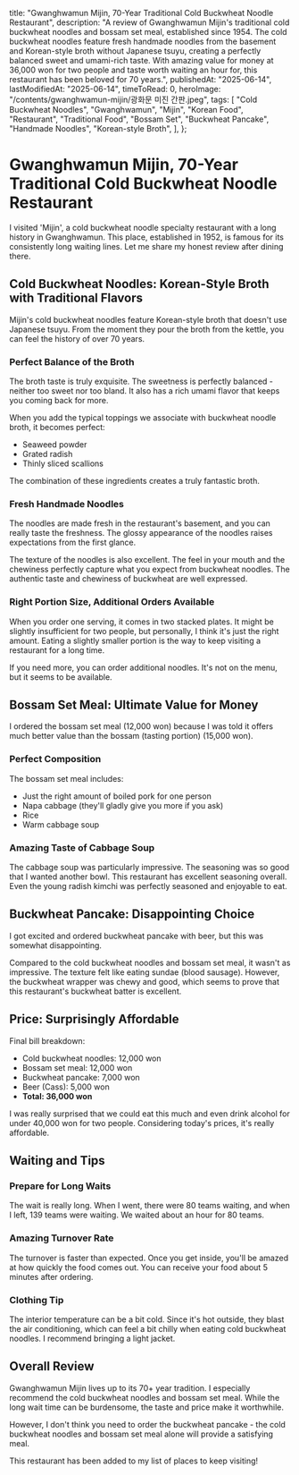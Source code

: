 
  title:
    "Gwanghwamun Mijin, 70-Year Traditional Cold Buckwheat Noodle Restaurant",
  description:
    "A review of Gwanghwamun Mijin's traditional cold buckwheat noodles and bossam set meal, established since 1954. The cold buckwheat noodles feature fresh handmade noodles from the basement and Korean-style broth without Japanese tsuyu, creating a perfectly balanced sweet and umami-rich taste. With amazing value for money at 36,000 won for two people and taste worth waiting an hour for, this restaurant has been beloved for 70 years.",
  publishedAt: "2025-06-14",
  lastModifiedAt: "2025-06-14",
  timeToRead: 0,
  heroImage: "/contents/gwanghwamun-mijin/광화문 미진 간판.jpeg",
  tags: [
    "Cold Buckwheat Noodles",
    "Gwanghwamun",
    "Mijin",
    "Korean Food",
    "Restaurant",
    "Traditional Food",
    "Bossam Set",
    "Buckwheat Pancake",
    "Handmade Noodles",
    "Korean-style Broth",
  ],
};

# Gwanghwamun Mijin, 70-Year Traditional Cold Buckwheat Noodle Restaurant

I visited 'Mijin', a cold buckwheat noodle specialty restaurant with a long history in Gwanghwamun. This place, established in 1952, is famous for its consistently long waiting lines. Let me share my honest review after dining there.

<ImageWithCaption
  src="/contents/gwanghwamun-mijin/광화문 미진 간판.jpeg"
  alt="Gwanghwamun Mijin signboard"
/>

## Cold Buckwheat Noodles: Korean-Style Broth with Traditional Flavors

Mijin's cold buckwheat noodles feature Korean-style broth that doesn't use Japanese tsuyu. From the moment they pour the broth from the kettle, you can feel the history of over 70 years.

<ImageWithCaption
  src="/contents/gwanghwamun-mijin/광화문 미진 냉메밀국수 육수 주전자.jpeg"
  alt="Gwanghwamun Mijin cold buckwheat noodle broth kettle"
/>

### Perfect Balance of the Broth

The broth taste is truly exquisite. The sweetness is perfectly balanced - neither too sweet nor too bland. It also has a rich umami flavor that keeps you coming back for more.

When you add the typical toppings we associate with buckwheat noodle broth, it becomes perfect:

- Seaweed powder
- Grated radish
- Thinly sliced scallions

<ImageWithCaption
  src="/contents/gwanghwamun-mijin/광화문 미진 냉메밀국수 육수 토핑 3가지.jpeg"
  alt="Gwanghwamun Mijin cold buckwheat noodle broth toppings"
/>

<ImageWithCaption
  src="/contents/gwanghwamun-mijin/광화문 미진 냉메밀국수 육수 토핑넣음.jpeg"
  alt="Gwanghwamun Mijin broth with toppings added"
/>

The combination of these ingredients creates a truly fantastic broth.

### Fresh Handmade Noodles

The noodles are made fresh in the restaurant's basement, and you can really taste the freshness. The glossy appearance of the noodles raises expectations from the first glance.

The texture of the noodles is also excellent. The feel in your mouth and the chewiness perfectly capture what you expect from buckwheat noodles. The authentic taste and chewiness of buckwheat are well expressed.

<ImageWithCaption
  src="/contents/gwanghwamun-mijin/광화문 미진 냉메밀육수 판모밀.jpeg"
  alt="Gwanghwamun Mijin cold buckwheat noodles with fresh noodles"
/>

### Right Portion Size, Additional Orders Available

When you order one serving, it comes in two stacked plates. It might be slightly insufficient for two people, but personally, I think it's just the right amount. Eating a slightly smaller portion is the way to keep visiting a restaurant for a long time.

<ImageWithCaption
  src="/contents/gwanghwamun-mijin/광화문 미진 냉메밀국수 1인분 양.jpeg"
  alt="Gwanghwamun Mijin cold buckwheat noodles portion size for one person"
/>

If you need more, you can order additional noodles. It's not on the menu, but it seems to be available.

## Bossam Set Meal: Ultimate Value for Money

I ordered the bossam set meal (12,000 won) because I was told it offers much better value than the bossam (tasting portion) (15,000 won).

### Perfect Composition

The bossam set meal includes:

- Just the right amount of boiled pork for one person
- Napa cabbage (they'll gladly give you more if you ask)
- Rice
- Warm cabbage soup

<ImageWithCaption
  src="/contents/gwanghwamun-mijin/광화문 미진 보쌈정식.jpeg"
  alt="Gwanghwamun Mijin bossam set meal"
/>

<ImageWithCaption
  src="/contents/gwanghwamun-mijin/광화문 미진 보쌈김치알배추쌈.jpeg"
  alt="Gwanghwamun Mijin bossam with kimchi and napa cabbage wrap"
/>

### Amazing Taste of Cabbage Soup

The cabbage soup was particularly impressive. The seasoning was so good that I wanted another bowl. This restaurant has excellent seasoning overall. Even the young radish kimchi was perfectly seasoned and enjoyable to eat.

## Buckwheat Pancake: Disappointing Choice

I got excited and ordered buckwheat pancake with beer, but this was somewhat disappointing.

Compared to the cold buckwheat noodles and bossam set meal, it wasn't as impressive. The texture felt like eating sundae (blood sausage). However, the buckwheat wrapper was chewy and good, which seems to prove that this restaurant's buckwheat batter is excellent.

<ImageWithCaption
  src="/contents/gwanghwamun-mijin/광화문 미진 메밀전병.jpeg"
  alt="Gwanghwamun Mijin buckwheat pancake"
/>

## Price: Surprisingly Affordable

Final bill breakdown:

- Cold buckwheat noodles: 12,000 won
- Bossam set meal: 12,000 won
- Buckwheat pancake: 7,000 won
- Beer (Cass): 5,000 won
- **Total: 36,000 won**

I was really surprised that we could eat this much and even drink alcohol for under 40,000 won for two people. Considering today's prices, it's really affordable.

<ImageWithCaption
  src="/contents/gwanghwamun-mijin/광화문 미진 메뉴판.jpeg"
  alt="Gwanghwamun Mijin menu board"
/>

## Waiting and Tips

### Prepare for Long Waits

The wait is really long. When I went, there were 80 teams waiting, and when I left, 139 teams were waiting. We waited about an hour for 80 teams.

<ImageWithCaption
  src="/contents/gwanghwamun-mijin/광화문 미진 웨이팅.jpeg"
  alt="Gwanghwamun Mijin waiting"
/>

<ImageWithCaption
  src="/contents/gwanghwamun-mijin/광화문 미진 토요일 1시 웨이팅.jpeg"
  alt="Gwanghwamun Mijin waiting on Saturday at 1 PM"
/>

### Amazing Turnover Rate

The turnover is faster than expected. Once you get inside, you'll be amazed at how quickly the food comes out. You can receive your food about 5 minutes after ordering.

### Clothing Tip

The interior temperature can be a bit cold. Since it's hot outside, they blast the air conditioning, which can feel a bit chilly when eating cold buckwheat noodles. I recommend bringing a light jacket.

## Overall Review

Gwanghwamun Mijin lives up to its 70+ year tradition. I especially recommend the cold buckwheat noodles and bossam set meal. While the long wait time can be burdensome, the taste and price make it worthwhile.

However, I don't think you need to order the buckwheat pancake - the cold buckwheat noodles and bossam set meal alone will provide a satisfying meal.

This restaurant has been added to my list of places to keep visiting!
